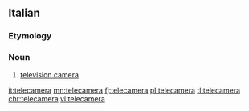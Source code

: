 ==Italian==

===Etymology===
{{etyl|en|it}} {{prefix|tele|camera|lang=it}}

===Noun===
{{it-noun|f}}

# [[television camera]]

[[it:telecamera]]
[[mn:telecamera]]
[[fj:telecamera]]
[[pl:telecamera]]
[[tl:telecamera]]
[[chr:telecamera]]
[[vi:telecamera]]